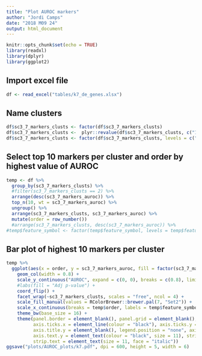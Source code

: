 ```yaml
---
title: "Plot AUROC markers"
author: "Jordi Camps"
date: "2018 M09 24"
output: html_document
---
```


```r
knitr::opts_chunk$set(echo = TRUE)
library(readxl)
library(dplyr)
library(ggplot2)
```

## Import excel file
```r
df <- read_excel("tables/k7_de_genes.xlsx")
```

## Name clusters
```r
df$sc3_7_markers_clusts <- factor(df$sc3_7_markers_clusts)
df$sc3_7_markers_clusts <-  plyr::revalue(df$sc3_7_markers_clusts, c("1" = "ISC 3", "2" = "ISC 1", "3" = "ISC 2", "7" = "Fibroblast", "6" = "SMC", "4" = "Satellite\ncell", "5" = "Schwann\ncell"))
df$sc3_7_markers_clusts <- factor(df$sc3_7_markers_clusts, levels = c("ISC 1", "ISC 2", "ISC 3", "Fibroblast", "SMC", "Satellite\ncell", "Schwann\ncell"))
```

## Select top 10 markers per cluster and order by highest value of AUROC
```r
temp <- df %>%
  group_by(sc3_7_markers_clusts) %>%
  #filter(sc3_7_markers_clusts == 2) %>%
  arrange(desc(sc3_7_markers_auroc)) %>%
  top_n(10, wt = sc3_7_markers_auroc) %>%
  ungroup() %>%
  arrange(sc3_7_markers_clusts, sc3_7_markers_auroc) %>%
  mutate(order = row_number())
  #arrange(sc3_7_markers_clusts, desc(sc3_7_markers_auroc)) %>%
#temp$feature_symbol <- factor(temp$feature_symbol, levels = temp$feature_symbol)
```

## Bar plot of highest 10 markers per cluster
```r
temp %>%
  ggplot(aes(x = order, y = sc3_7_markers_auroc, fill = factor(sc3_7_markers_clusts))) +
    geom_col(width = 0.8) +
    scale_y_continuous("AUROC", expand = c(0, 0), breaks = c(0.8), limits = c(0, 1)) +
    #labs(fill = "Adj p-value") +
    coord_flip() +
    facet_wrap(~sc3_7_markers_clusts, scales = "free", ncol = 4) +
    scale_fill_manual(values = RColorBrewer::brewer.pal(7, "Set2")) +
    scale_x_continuous(breaks = temp$order, labels = temp$feature_symbol, expand = c(0, 0)) +
    theme_bw(base_size = 16) +
    theme(panel.border = element_blank(), panel.grid = element_blank(), axis.line = element_line(colour = "black"), 
          axis.ticks.x = element_line(colour = "black"), axis.ticks.y = element_blank(), 
          axis.title.y = element_blank(), legend.position = "none", axis.text.x = element_text(size = 10, colour = "black"), 
          axis.text.y = element_text(colour = "black", size = 11), strip.background = element_blank(), 
          strip.text = element_text(size = 11, face = "italic"))
ggsave("plots/AUROC_plots/k7.pdf", dpi = 600, height = 5, width = 6)
```

